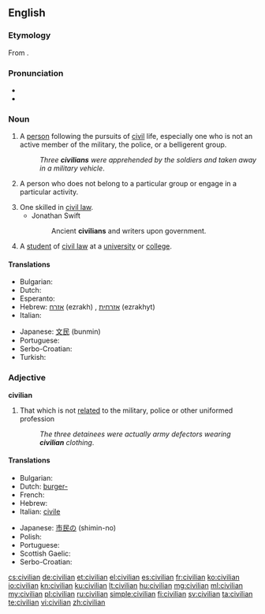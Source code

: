 ==English==

===Etymology===
From {{etyl|fro|en}} {{term|civilien|lang=fro}}.

===Pronunciation===
* {{IPA|/sɪˈvɪljən/}}
* {{audio|en-us-civilian.ogg|Audio (US)}}

===Noun===
{{en-noun}}

# A [[person]] following the pursuits of [[civil]] life, especially one who is not an active member of the military, the police, or a belligerent group.
#: ''Three '''civilians''' were apprehended by the soldiers and taken away in a military vehicle''.
# {{informal}}  A person who does not belong to a particular group or engage in a particular activity.
# One skilled in [[civil law]].
#* Jonathan Swift
#*: Ancient '''civilians''' and writers upon government.
# A [[student]] of [[civil law]] at a [[university]] or [[college]].
#: {{rfquotek|R. Graves}}

====Translations====
{{trans-top|a person who is not an active or previous member, contributor, or physical supporter of a military armed force}}
* Bulgarian: {{t+|bg|цивилен|m}}
* Dutch: {{t+|nl|burger|m}}
* Esperanto: {{t-|eo|civilulo}}
* Hebrew: [[אזרח]] (ezrakh) {{m}}, [[אזרחית]] (ezrakhyt) {{f}}
* Italian: {{t-|it|civile|m}}
{{trans-mid}}
* Japanese: [[文民]] (bunmin)
* Portuguese: {{t+|pt|civil|m|f}}
* Serbo-Croatian: {{t|sh|civil|m|alt=cìvīl}}
* Turkish: {{t+|tr|sivil}}
{{trans-bottom}}

===Adjective===
'''civilian'''

# That which is not [[relate]]d to the military, police or other uniformed profession
#: ''The three detainees were actually army defectors wearing '''civilian''' clothing''.

====Translations====
{{trans-top|not related to the military armed forces}}
* Bulgarian: {{t+|bg|цивилен}}
* Dutch: [[burger-]]
* French: {{t+|fr|civil}}
* Hebrew: {{t+|he|אזרחי|tr=ezrakhí}}
* Italian: [[civile]]
{{trans-mid}}
* Japanese: [[市民の]] (shimin-no)
* Polish: {{t-|pl|cywilizowany}}
* Portuguese: {{t+|pt|civil}}
* Scottish Gaelic: {{t-|gd|sìobhalta}}
* Serbo-Croatian: {{t|sh|civilni|alt=cìvīlnī}}
{{trans-bottom}}

[[cs:civilian]]
[[de:civilian]]
[[et:civilian]]
[[el:civilian]]
[[es:civilian]]
[[fr:civilian]]
[[ko:civilian]]
[[io:civilian]]
[[kn:civilian]]
[[ku:civilian]]
[[lt:civilian]]
[[hu:civilian]]
[[mg:civilian]]
[[ml:civilian]]
[[my:civilian]]
[[pl:civilian]]
[[ru:civilian]]
[[simple:civilian]]
[[fi:civilian]]
[[sv:civilian]]
[[ta:civilian]]
[[te:civilian]]
[[vi:civilian]]
[[zh:civilian]]
